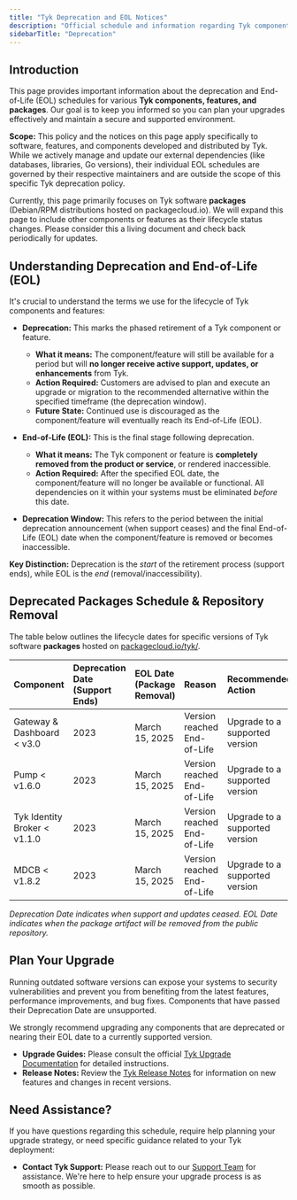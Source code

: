 ```yaml
---
title: "Tyk Deprecation and EOL Notices"
description: "Official schedule and information regarding Tyk component deprecation and End-of-Life (EOL)."
sidebarTitle: "Deprecation"
---
```


## Introduction

This page provides important information about the deprecation and End-of-Life (EOL) schedules for various **Tyk components, features, and packages**. Our goal is to keep you informed so you can plan your upgrades effectively and maintain a secure and supported environment.

**Scope:** This policy and the notices on this page apply specifically to software, features, and components developed and distributed by Tyk. While we actively manage and update our external dependencies (like databases, libraries, Go versions), their individual EOL schedules are governed by their respective maintainers and are outside the scope of this specific Tyk deprecation policy.

Currently, this page primarily focuses on Tyk software **packages** (Debian/RPM distributions hosted on packagecloud.io). We will expand this page to include other components or features as their lifecycle status changes. Please consider this a living document and check back periodically for updates.

## Understanding Deprecation and End-of-Life (EOL)

It's crucial to understand the terms we use for the lifecycle of Tyk components and features:

*   **Deprecation:** This marks the phased retirement of a Tyk component or feature.
    *   **What it means:** The component/feature will still be available for a period but will **no longer receive active support, updates, or enhancements** from Tyk.
    *   **Action Required:** Customers are advised to plan and execute an upgrade or migration to the recommended alternative within the specified timeframe (the deprecation window).
    *   **Future State:** Continued use is discouraged as the component/feature will eventually reach its End-of-Life (EOL).

*   **End-of-Life (EOL):** This is the final stage following deprecation.
    *   **What it means:** The Tyk component or feature is **completely removed from the product or service**, or rendered inaccessible.
    *   **Action Required:** After the specified EOL date, the component/feature will no longer be available or functional. All dependencies on it within your systems must be eliminated *before* this date.

*   **Deprecation Window:** This refers to the period between the initial deprecation announcement (when support ceases) and the final End-of-Life (EOL) date when the component/feature is removed or becomes inaccessible.

**Key Distinction:** Deprecation is the *start* of the retirement process (support ends), while EOL is the *end* (removal/inaccessibility).

## Deprecated Packages Schedule & Repository Removal

The table below outlines the lifecycle dates for specific versions of Tyk software **packages** hosted on [packagecloud.io/tyk/](https://packagecloud.io/tyk/).

| Component                 | Deprecation Date (Support Ends) | EOL Date (Package Removal) | Reason                       | Recommended Action             |
| :------------------------ | :------------------------------ | :------------------------- | :--------------------------- | :----------------------------- |
| Gateway & Dashboard < v3.0 | 2023                            | March 15, 2025             | Version reached End-of-Life  | Upgrade to a supported version |
| Pump < v1.6.0             | 2023                            | March 15, 2025             | Version reached End-of-Life  | Upgrade to a supported version |
| Tyk Identity Broker < v1.1.0 | 2023                            | March 15, 2025             | Version reached End-of-Life  | Upgrade to a supported version |
| MDCB < v1.8.2             | 2023                            | March 15, 2025             | Version reached End-of-Life  | Upgrade to a supported version |

*Deprecation Date indicates when support and updates ceased. EOL Date indicates when the package artifact will be removed from the public repository.*

## Plan Your Upgrade

Running outdated software versions can expose your systems to security vulnerabilities and prevent you from benefiting from the latest features, performance improvements, and bug fixes. Components that have passed their Deprecation Date are unsupported.

We strongly recommend upgrading any components that are deprecated or nearing their EOL date to a currently supported version.

*   **Upgrade Guides:** Please consult the official [Tyk Upgrade Documentation](/nightly/developer-support/upgrading) for detailed instructions.
*   **Release Notes:** Review the [Tyk Release Notes](/nightly/developer-support/release-notes/overview) for information on new features and changes in recent versions.

## Need Assistance?

If you have questions regarding this schedule, require help planning your upgrade strategy, or need specific guidance related to your Tyk deployment:

*   **Contact Tyk Support:** Please reach out to our [Support Team](https://tyk.io/contact) for assistance. We're here to help ensure your upgrade process is as smooth as possible.